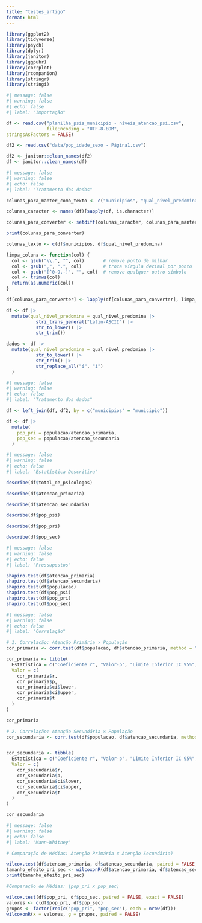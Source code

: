 ```yaml
---
title: "testes_artigo"
format: html
---
```


```r
library(ggplot2)
library(tidyverse)
library(psych)
library(dplyr)
library(janitor)
library(ggpubr)
library(corrplot)
library(rcompanion)
library(stringr)
library(stringi)
```

```r
#| message: false
#| warning: false
#| echo: false
#| label: "Importação"

df <- read.csv("planilha_psis_municipio - níveis_atencao_psi.csv",
               fileEncoding = "UTF-8-BOM", 
stringsAsFactors = FALSE)

df2 <- read.csv("data/pop_idade_sexo - Página1.csv")

df2 <- janitor::clean_names(df2)
df <- janitor::clean_names(df)
```

```r
#| message: false
#| warning: false
#| echo: false
#| label: "Tratamento dos dados"

colunas_para_manter_como_texto <- c("municipios", "qual_nivel_predomina")

colunas_caracter <- names(df)[sapply(df, is.character)]

colunas_para_converter <- setdiff(colunas_caracter, colunas_para_manter_como_texto)

print(colunas_para_converter)

colunas_texto <- c(df$municipios, df$qual_nivel_predomina)

limpa_coluna <- function(col) {
  col <- gsub("\\.", "", col)       # remove ponto de milhar
  col <- gsub(",", ".", col)        # troca vírgula decimal por ponto
  col <- gsub("[^0-9.-]", "", col)  # remove qualquer outro símbolo
  col <- trimws(col)
  return(as.numeric(col))
}

df[colunas_para_converter] <- lapply(df[colunas_para_converter], limpa_coluna)

df <- df |>
  mutate(qual_nivel_predomina = qual_nivel_predomina |>
           stri_trans_general("Latin-ASCII") |>
           str_to_lower() |>
           str_trim())

dados <- df |>
  mutate(qual_nivel_predomina = qual_nivel_predomina |>
           str_to_lower() |>         
           str_trim() |>          
           str_replace_all("í", "i")  
  )
```

```r
#| message: false
#| warning: false
#| echo: false
#| label: "Tratamento dos dados"

df <- left_join(df, df2, by = c("municipios" = "municipio"))

df <- df |> 
  mutate(
    pop_pri = populacao/atencao_primaria,
    pop_sec = populacao/atencao_secundaria
  )
```

```r
#| message: false
#| warning: false
#| echo: false
#| label: "Estatística Descritiva"

describe(df$total_de_psicologos)

describe(df$atencao_primaria)

describe(df$atencao_secundaria)

describe(df$pop_psi)

describe(df$pop_pri)

describe(df$pop_sec)
```

```r
#| message: false
#| warning: false
#| echo: false
#| label: "Pressupostos"

shapiro.test(df$atencao_primaria)
shapiro.test(df$atencao_secundaria)
shapiro.test(df$populacao)
shapiro.test(df$pop_psi)
shapiro.test(df$pop_pri)
shapiro.test(df$pop_sec)
```

```r
#| message: false
#| warning: false
#| echo: false
#| label: "Correlação"

# 1. Correlação: Atenção Primária × População
cor_primaria <- corr.test(df$populacao, df$atencao_primaria, method = "spearman")

cor_primaria <- tibble(
  Estatística = c("Coeficiente r", "Valor-p", "Limite Inferior IC 95%", "Limite Superior IC 95%", "t-valor"),
  Valor = c(
    cor_primaria$r,
    cor_primaria$p,
    cor_primaria$ci$lower,
    cor_primaria$ci$upper,
    cor_primaria$t
  )
)

cor_primaria

# 2. Correlação: Atenção Secundária × População
cor_secundaria <- corr.test(df$populacao, df$atencao_secundaria, method = "spearman")


cor_secundaria <- tibble(
  Estatística = c("Coeficiente r", "Valor-p", "Limite Inferior IC 95%", "Limite Superior IC 95%", "t-valor"),
  Valor = c(
    cor_secundaria$r,
    cor_secundaria$p,
    cor_secundaria$ci$lower,
    cor_secundaria$ci$upper,
    cor_secundaria$t
  )
)

cor_secundaria

```

```r
#| message: false
#| warning: false
#| echo: false
#| label: "Mann-Whitney"

# Comparação de Médias: Atenção Primária x Atenção Secundária)

wilcox.test(df$atencao_primaria, df$atencao_secundaria, paired = FALSE, exact = FALSE)
tamanho_efeito_pri_sec <- wilcoxonR(df$atencao_primaria, df$atencao_secundaria, paired = FALSE)
print(tamanho_efeito_pri_sec)

#Comparação de Médias: (pop_pri x pop_sec)

wilcox.test(df$pop_pri, df$pop_sec, paired = FALSE, exact = FALSE)
valores <- c(df$pop_pri, df$pop_sec)
grupos <- factor(rep(c("pop_pri", "pop_sec"), each = nrow(df)))
wilcoxonR(x = valores, g = grupos, paired = FALSE)



```

